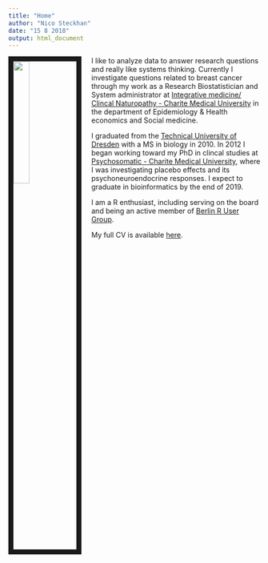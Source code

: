 ```yaml
---
title: "Home"
author: "Nico Steckhan"
date: "15 8 2018"
output: html_document
---
```


<link rel="stylesheet" href="styles.css" type="text/css">


<img src="images/me.jpg" style="width:25%; border:10px solid; margin-right: 20px" align="left">

I like to analyze data to answer research questions and really like systems thinking. Currently I investigate questions related to breast cancer through my work as a Research Biostatistician and System administrator at [Integrative medicine/ Clincal Naturopathy - Charite Medical University](http://naturheilkunde.immanuel.de/home/) in the department of Epidemiology & Health economics and Social medicine. 

I graduated from the [Technical University of Dresden](http://www.sph.umn.edu/academics/divisions/biostatistics/) with a MS in biology in 2010. In 2012 I began working toward my PhD in clincal studies at [Psychosomatic - Charite Medical University](https://psychosomatik.charite.de), where I was investigating placebo effects and its psychoneuroendocrine responses. I expect to graduate in bioinformatics by the end of 2019.

I am a R enthusiast, including serving on the board and being an active member of [Berlin R User Group](https://www.meetup.com/de-DE/Berlin-R-Users-Group/). 

My full CV is available [here](files/CV.pdf).
